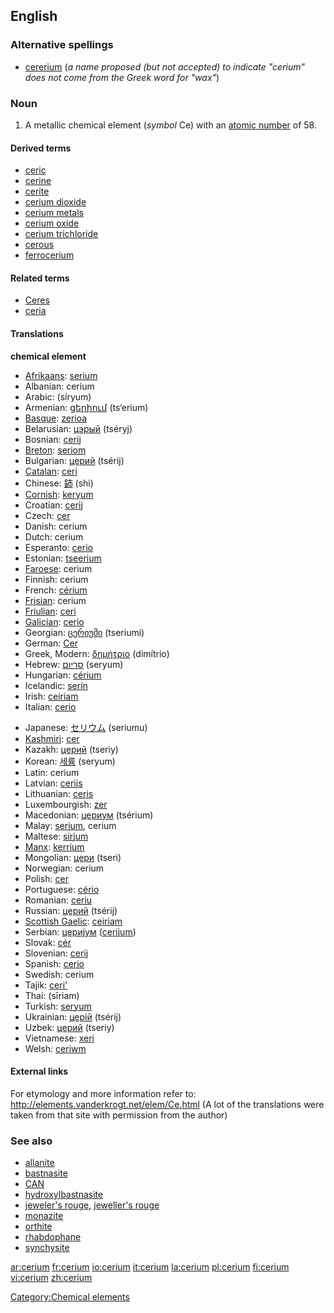 ==English==

{{elements|Ce|lanthanum|La|praseodymium|Pr}}

===Alternative spellings===
*[[cererium]] (''a name proposed (but not accepted) to indicate "cerium" does not come from the Greek word for "wax"'')

===Noun===
{{en-noun-unc}}
{{wikipedia}}

# A metallic chemical element (''symbol'' Ce) with an [[atomic number]] of 58.

====Derived terms====
*[[ceric]]
*[[cerine]]
*[[cerite]]
*[[cerium dioxide]]
*[[cerium metals]]
*[[cerium oxide]]
*[[cerium trichloride]]
*[[cerous]]
*[[ferrocerium]]

====Related terms====
*[[Ceres]]<!--etymon-->
*[[ceria]]

====Translations====
'''chemical element'''
{{top}}
*[[Afrikaans]]: [[serium]]
*Albanian: cerium
*Arabic: {{ARchar|[[سيريوم]]}} (síryum) {{m}}
*Armenian: [[ցերիում]] (ts‘erium)
*[[Basque]]: [[zerioa]]
*Belarusian: [[цэрый]] (tséryj) {{m}}
*Bosnian: [[cerij]]
*[[Breton]]: [[seriom]]
*Bulgarian: [[церий]] (tsérij) {{m}}
*[[Catalan]]: [[ceri]]
*Chinese: [[鈰]] (shì)
*[[Cornish]]: [[keryum]]
*Croatian: [[cerij]]
*Czech: [[cer]]
*Danish: cerium
*Dutch: cerium {{n}}
*Esperanto: [[cerio]]
*Estonian: [[tseerium]]
*[[Faroese]]: cerium
*Finnish: cerium
*French: [[cérium]] {{m}}
*[[Frisian]]: cerium
*[[Friulian]]: [[ceri]]
*[[Galician]]: [[cerio]]
*Georgian: [[ცერიუმი]] (tseriumi)
*German: [[Cer]] {{n}}
*Greek, Modern: [[δημήτριο]] (dimítrio) {{n}}
*Hebrew: [[סריום]] (seryum)
*Hungarian: [[cérium]]
*Icelandic: [[serín]]
*Irish: [[ceiriam]]
*Italian: [[cerio]] {{m}}
{{mid}}
*Japanese: [[セリウム]] (seriumu)
*[[Kashmiri]]: [[cer]]
*Kazakh: [[церий]] (tseriy)
*Korean: [[세륨]] (seryum)
*Latin: cerium
*Latvian: [[cerijs]]
*Lithuanian: [[ceris]]
*Luxembourgish: [[zer]]
*Macedonian: [[цериум]] (tsérium) {{m}}
*Malay: [[serium]], cerium
*Maltese: [[sirjum]]
*[[Manx]]: [[kerrium]]
*Mongolian: [[цери]] (tseri)
*Norwegian: cerium
*Polish: [[cer]] {{m}}
*Portuguese: [[cério]] {{m}}
*Romanian: [[ceriu]] {{n}}
*Russian: [[церий]] (tsérij) {{m}}
*[[Scottish Gaelic]]: [[ceiriam]]
*Serbian: [[цериjум]] ([[cerijum]]) {{m}}
*Slovak: [[cér]]
*Slovenian: [[cerij]]
*Spanish: [[cerio]] {{m}}
*Swedish: cerium
*Tajik: [[ceri']]
*Thai: {{THchar|[[ซีเรียม]]}} (sīriam)
*Turkish: [[seryum]]
*Ukrainian: [[церiй]] (tsérij) {{m}}
*Uzbek: [[церий]] (tseriy)
*Vietnamese: [[xeri]]
*Welsh: [[ceriwm]]
{{bottom}}

====External links====
For etymology and more information refer to:
http://elements.vanderkrogt.net/elem/Ce.html
(A lot of the translations were taken from that site with permission from the author)

===See also===
*[[allanite]]
*[[bastnasite]]
*[[CAN]]
*[[hydroxylbastnasite]]
*[[jeweler's rouge]], [[jeweller's rouge]]
*[[monazite]]
*[[orthite]]
*[[rhabdophane]]
*[[synchysite]]

[[Category:Chemical elements]]

[[ar:cerium]]
[[fr:cerium]]
[[io:cerium]]
[[it:cerium]]
[[la:cerium]]
[[pl:cerium]]
[[fi:cerium]]
[[vi:cerium]]
[[zh:cerium]]